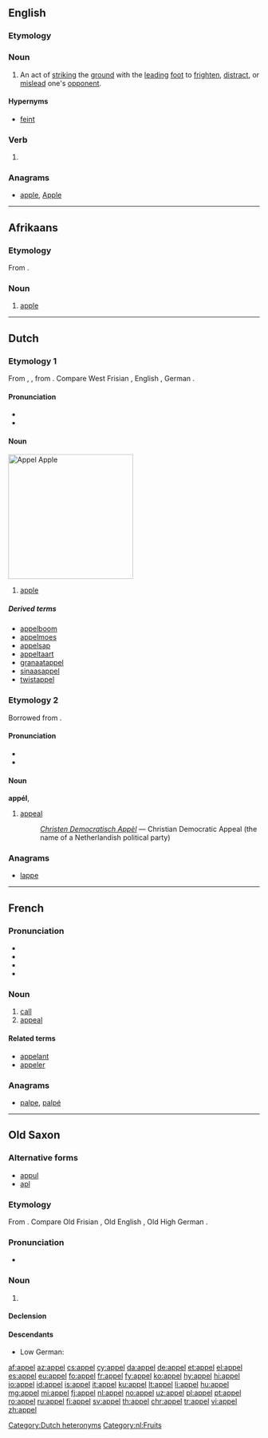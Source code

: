 {{also|appèl}}
==English==

===Etymology===
{{rfe}}

===Noun===
{{en-noun}}

# {{context|fencing|lang=en}} An act of [[strike|striking]] the [[ground]] with the [[lead]]ing [[foot]] to [[frighten]], [[distract]], or [[mislead]] one's [[opponent]].

====Hypernyms====
* {{sense|fencing}} [[feint]]

===Verb===
{{en-verb}}

# {{obsolete spelling of|appeal}}

===Anagrams===
* [[apple#English|apple]], [[Apple#English|Apple]]

----

==Afrikaans==

===Etymology===
From {{etyl|nl|af}} {{term|appel||lang=nl}}.

===Noun===
{{af-noun|s|appeltjie}}

# [[apple]]

----

==Dutch==
{{wikipedia|lang=nl}}

===Etymology 1===
From {{etyl|odt|nl}} {{term/t|odt|*appel}}, {{term/t|odt|*appul}}, from {{etyl|gem-pro|nl}} {{term/t|gem-pro|*aplaz}}. Compare West Frisian {{term|apel|lang=fy}}, English {{term|apple|lang=en}}, German {{term|apfel|lang=de}}.

====Pronunciation====
* {{audio|Nl-appel.ogg|audio}}
* {{IPA|/ˈɑpəl/|lang=nl}}

====Noun====
[[Image:Appel Zoete Ermgaard.jpg|thumb|250px|''Appel''<br>Apple]]
{{nl-noun|m|appels|pl2=appelen|appeltje}}

# [[apple]]

=====Derived terms=====
{{top4}}
* [[appelboom]]
* [[appelmoes]]
* [[appelsap]]
* [[appeltaart]]
* [[granaatappel]]
* [[sinaasappel]]
* [[twistappel]]
{{bottom}}

===Etymology 2===
Borrowed from {{etyl|fr|nl}}.

====Pronunciation====
* {{IPA|/ɑˈpɛɫ/|lang=nl}}
* {{audio|Nl-appél.ogg|Audio}}

====Noun====
'''appél''', {{nl-noun|n|appels|appelletje}}

# [[appeal]]
#: ''[[w:nl:Christen Democratisch Appèl|Christen Democratisch Appèl]]'' &mdash; Christian Democratic Appeal (the name of a Netherlandish political party)

===Anagrams===
* [[lappe#Dutch|lappe]]

[[Category:Dutch heteronyms]]
[[Category:nl:Fruits]]

----

==French==

===Pronunciation===
* {{IPA|/a.pɛl/|lang=fr}}
* {{audio|Fr-appel.ogg|Audio (France, Paris)}}
* {{rhymes|ɛl|lang=fr}}
* {{homophones|appelle|appellent|appelles|appels|lang=fr}}

===Noun===
{{fr-noun|m}}

# [[call]]
# [[appeal]]

====Related terms====
* [[appelant]]
* [[appeler]]

===Anagrams===
* [[palpe#French|palpe]], [[palpé#French|palpé]]

----

==Old Saxon==

===Alternative forms===
* [[appul]]
* [[apl]]

===Etymology===
From {{etyl|gem-pro|osx}} {{term/t|gem-pro|*aplaz}}. Compare Old Frisian {{term|appel|lang=ofs}}, Old English {{term|æppel|lang=ang}}, Old High German {{term|apful|lang=goh}}.

===Pronunciation===
* {{IPA|/ˈa.pel/|lang=osx}}

===Noun===
{{osx-noun|m}}

# {{l/en|apple}}

====Declension====
{{rfinfl|osx|noun}}

====Descendants====
* Low German: {{l|nds|Appel}}

[[af:appel]]
[[az:appel]]
[[cs:appel]]
[[cy:appel]]
[[da:appel]]
[[de:appel]]
[[et:appel]]
[[el:appel]]
[[es:appel]]
[[eu:appel]]
[[fo:appel]]
[[fr:appel]]
[[fy:appel]]
[[ko:appel]]
[[hy:appel]]
[[hi:appel]]
[[io:appel]]
[[id:appel]]
[[is:appel]]
[[it:appel]]
[[ku:appel]]
[[lt:appel]]
[[li:appel]]
[[hu:appel]]
[[mg:appel]]
[[mi:appel]]
[[fj:appel]]
[[nl:appel]]
[[no:appel]]
[[uz:appel]]
[[pl:appel]]
[[pt:appel]]
[[ro:appel]]
[[ru:appel]]
[[fi:appel]]
[[sv:appel]]
[[th:appel]]
[[chr:appel]]
[[tr:appel]]
[[vi:appel]]
[[zh:appel]]